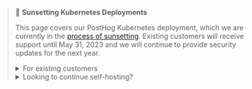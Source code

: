 <blockquote>
<p>🌇 <b>Sunsetting Kubernetes Deployments</b></p>

<p>
This page covers our PostHog Kubernetes deployment, which we are currently in the <a href="/blog/sunsetting-helm-support-posthog">process of sunsetting</a>.
Existing customers will receive support until May 31, 2023 and we will continue to provide security updates for the next year.
</p>

<details>
<summary class="text-sm font-bold">For existing customers</summary>
<div>We highly recommend migrating to PostHog Cloud (US or EU). Take a look at <a href="/docs/migrate/migrate-to-cloud">this guide</a> for more information on the migration process.</div>
</details>

<details>
<summary class="text-sm font-bold">Looking to continue self-hosting?</summary>
<div>For low volumes we still provide active support for our Open-source Docker Compose deployment. Instructions for deploying can be found <a href="/docs/self-host/open-source/deployment">here</a>.</div>
</details>
</blockquote>
